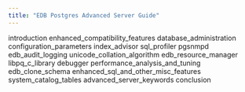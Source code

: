 ```yaml
---
title: "EDB Postgres Advanced Server Guide"
---
```




<div class="toctree" maxdepth="6">

introduction enhanced\_compatibility\_features database\_administration configuration\_parameters index\_advisor sql\_profiler pgsnmpd edb\_audit\_logging unicode\_collation\_algorithm edb\_resource\_manager libpq\_c\_library debugger performance\_analysis\_and\_tuning edb\_clone\_schema enhanced\_sql\_and\_other\_misc\_features system\_catalog\_tables advanced\_server\_keywords conclusion

</div>
